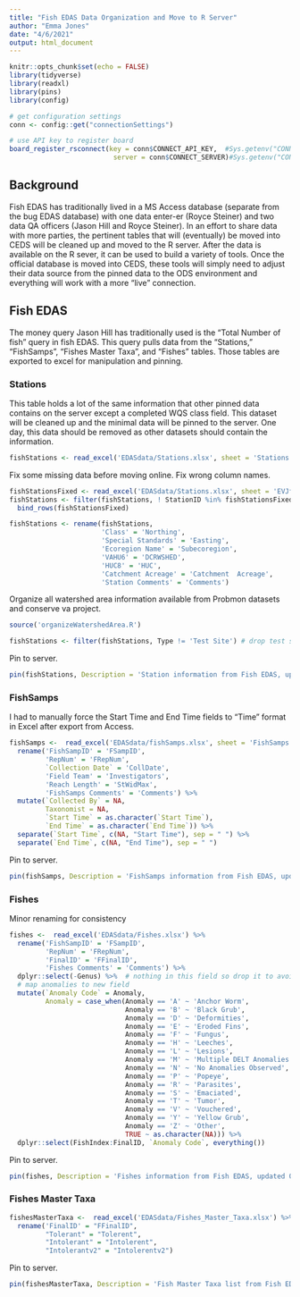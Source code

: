 ```yaml
---
title: "Fish EDAS Data Organization and Move to R Server"
author: "Emma Jones"
date: "4/6/2021"
output: html_document
---
```


```r
knitr::opts_chunk$set(echo = FALSE)
library(tidyverse)
library(readxl)
library(pins)
library(config)

# get configuration settings
conn <- config::get("connectionSettings")

# use API key to register board
board_register_rsconnect(key = conn$CONNECT_API_KEY,  #Sys.getenv("CONNECT_API_KEY"),
                          server = conn$CONNECT_SERVER)#Sys.getenv("CONNECT_SERVER"))
```

## Background

Fish EDAS has traditionally lived in a MS Access database (separate from the bug EDAS database) with one data enter-er (Royce Steiner) and two data QA officers (Jason Hill and Royce Steiner). In an effort to share data with more parties, the pertinent tables that will (eventually) be moved into CEDS will be cleaned up and moved to the R server. After the data is available on the R sever, it can be used to build a variety of tools. Once the official database is moved into CEDS, these tools will simply need to adjust their data source from the pinned data to the ODS environment and everything will work with a more "live" connection.

## Fish EDAS 

The money query Jason Hill has traditionally used is the "Total Number of fish" query in fish EDAS. This query pulls data from the "Stations," "FishSamps", "Fishes Master Taxa", and "Fishes" tables. Those tables are exported to excel for manipulation and pinning.

### Stations

This table holds a lot of the same information that other pinned data contains on the server except a completed WQS class field. This dataset will be cleaned up and the minimal data will be pinned to the server. One day, this data should be removed as other datasets should contain the information.

```r
fishStations <- read_excel('EDASdata/Stations.xlsx', sheet = 'Stations')
```

Fix some missing data before moving online. Fix wrong column names.

```r
fishStationsFixed <- read_excel('EDASdata/Stations.xlsx', sheet = 'EVJfixes')
fishStations <- filter(fishStations, ! StationID %in% fishStationsFixed$StationID) %>% 
  bind_rows(fishStationsFixed)

fishStations <- rename(fishStations, 
                       'Class' = 'Northing',
                       'Special Standards' = 'Easting', 
                       'Ecoregion Name' = 'Subecoregion', 
                       'VAHU6' = 'DCRWSHED',
                       'HUC8' = 'HUC',
                       'Catchment Acreage' = 'Catchment  Acreage',
                       'Station Comments' = 'Comments')
```

Organize all watershed area information available from Probmon datasets and conserve va project.

```r
source('organizeWatershedArea.R')

fishStations <- filter(fishStations, Type != 'Test Site') # drop test site
```




Pin to server.

```r
pin(fishStations, Description = 'Station information from Fish EDAS, updated 04/06/2021', board = 'rsconnect')
```


### FishSamps

I had to manually force the Start Time and End Time fields to "Time" format in Excel after export from Access.

```r
fishSamps <-  read_excel('EDASdata/fishSamps.xlsx', sheet = 'FishSamps') %>% 
  rename('FishSampID' = 'FSampID',
         'RepNum' = 'FRepNum', 
         `Collection Date` = 'CollDate', 
         'Field Team' = 'Investigators',
         'Reach Length' = 'StWidMax',
         'FishSamps Comments' = 'Comments') %>% 
  mutate(`Collected By` = NA, 
         Taxonomist = NA,
         `Start Time` = as.character(`Start Time`),
         `End Time` = as.character(`End Time`)) %>% 
  separate(`Start Time`, c(NA, "Start Time"), sep = " ") %>% 
  separate(`End Time`, c(NA, "End Time"), sep = " ")
```

Pin to server.

```r
pin(fishSamps, Description = 'FishSamps information from Fish EDAS, updated 04/06/2021', board = 'rsconnect')
```


### Fishes

Minor renaming for consistency

```r
fishes <-  read_excel('EDASdata/Fishes.xlsx') %>% 
  rename('FishSampID' = 'FSampID',
         'RepNum' = 'FRepNum', 
         'FinalID' = 'FFinalID',
         'Fishes Comments' = 'Comments') %>% 
  dplyr::select(-Genus) %>%  # nothing in this field so drop it to avoid confusion later
  # map anomalies to new field  
  mutate(`Anomaly Code` = Anomaly,
         Anomaly = case_when(Anomaly == 'A' ~ 'Anchor Worm',
                             Anomaly == 'B' ~ 'Black Grub',
                             Anomaly == 'D' ~ 'Deformities',
                             Anomaly == 'E' ~ 'Eroded Fins',
                             Anomaly == 'F' ~ 'Fungus',
                             Anomaly == 'H' ~ 'Leeches',
                             Anomaly == 'L' ~ 'Lesions',
                             Anomaly == 'M' ~ 'Multiple DELT Anomalies',
                             Anomaly == 'N' ~ 'No Anomalies Observed',
                             Anomaly == 'P' ~ 'Popeye',
                             Anomaly == 'R' ~ 'Parasites',
                             Anomaly == 'S' ~ 'Emaciated',
                             Anomaly == 'T' ~ 'Tumor',
                             Anomaly == 'V' ~ 'Vouchered',
                             Anomaly == 'Y' ~ 'Yellow Grub',
                             Anomaly == 'Z' ~ 'Other',
                             TRUE ~ as.character(NA))) %>% 
  dplyr::select(FishIndex:FinalID, `Anomaly Code`, everything()) 
```


Pin to server.

```r
pin(fishes, Description = 'Fishes information from Fish EDAS, updated 04/06/2021', board = 'rsconnect')
```


### Fishes Master Taxa

```r
fishesMasterTaxa <-  read_excel('EDASdata/Fishes_Master_Taxa.xlsx') %>% 
  rename('FinalID' = "FFinalID",
         "Tolerant" = "Tolerent", 
         "Intolerant" = "Intolerent",
         "Intolerantv2" = "Intolerentv2")
```

Pin to server.

```r
pin(fishesMasterTaxa, Description = 'Fish Master Taxa list from Fish EDAS, updated 04/06/2021', board = 'rsconnect')
```

